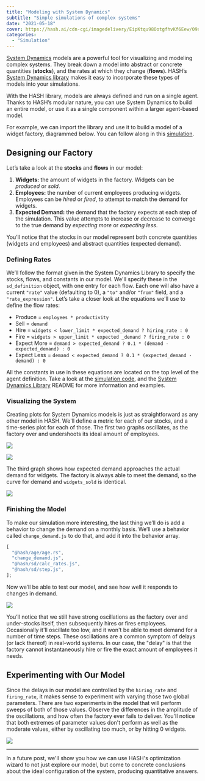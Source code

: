 ```yaml
---
title: "Modeling with System Dynamics"
subtitle: "Simple simulations of complex systems"
date: "2021-05-18"
cover: https://hash.ai/cdn-cgi/imagedelivery/EipKtqu98OotgfhvKf6Eew/09a23d79-72aa-4b29-4662-161d1a7fc100/public
categories:
  - "Simulation"
---
```


[System Dynamics](https://hash.ai/wiki/system-dynamics) models are a powerful tool for visualizing and modeling complex systems. They break down a model into abstract or concrete quantities (**stocks**), and the rates at which they change (**flows**). HASH’s [System Dynamics library](https://simulation.hash.ai/@hash/sd) makes it easy to incorporate these types of models into your simulations.

With the HASH library, models are always defined and run on a single agent. Thanks to HASH’s modular nature, you can use System Dynamics to build an entire model, or use it as a single component within a larger agent-based model.

For example, we can import the library and use it to build a model of a widget factory, diagrammed below. You can follow along in this [simulation](https://simulation.hash.ai/@hash/widget-factory-system-dynamics).

## Designing our Factory

Let’s take a look at the **stocks** and **flows** in our model:

1. **Widgets:** the amount of widgets in the factory. Widgets can be _produced_ or _sold_.
1. **Employees:** the number of current employees producing widgets. Employees can be _hired_ or _fired_, to attempt to match the demand for widgets.
1. **Expected Demand:** the demand that the factory expects at each step of the simulation. This value attempts to increase or decrease to converge to the true demand by _expecting more_ or _expecting less_.

You’ll notice that the stocks in our model represent both concrete quantities (widgets and employees) and abstract quantities (expected demand).

### Defining Rates

We’ll follow the format given in the System Dynamics Library to specify the stocks, flows, and constants in our model. We'll specify these in the `sd_definition` object, with one entry for each flow. Each one will also have a current `"rate"` value (defaulting to 0), a `"to"` and/or `"from"` field, and a `"rate_expression"`. Let’s take a closer look at the equations we'll use to define the flow rates:

- Produce = `employees * productivity`
- Sell = `demand`
- Hire = `widgets < lower_limit * expected_demand ? hiring_rate : 0`
- Fire = `widgets > upper_limit * expected _demand ? firing_rate : 0`
- Expect More = `demand > expected_demand ? 0.1 * (demand - expected_demand) : 0`
- Expect Less = `demand < expected_demand ? 0.1 * (expected_demand - demand) : 0`

All the constants in use in these equations are located on the top level of the agent definition. Take a look at the [simulation code](https://core.hash.ai/@hash/widget-factory-system-dynamics/1.0.0), and the [System Dynamics Library](https://simulation.hash.ai/@hash/sd) README for more information and examples.

### Visualizing the System

Creating plots for System Dynamics models is just as straightforward as any other model in HASH. We'll define a metric for each of our stocks, and a time-series plot for each of those. The first two graphs oscillates, as the factory over and undershoots its ideal amount of employees.

![](https://hash.ai/cdn-cgi/imagedelivery/EipKtqu98OotgfhvKf6Eew/69d7fa60-d0cf-4967-8c77-8e3384e23000/public)

![](https://hash.ai/cdn-cgi/imagedelivery/EipKtqu98OotgfhvKf6Eew/643dfa01-ff2b-4a1a-4e5e-3ceffd2d5700/public)

The third graph shows how expected demand approaches the actual demand for widgets. The factory is always able to meet the demand, so the curve for demand and `widgets_sold` is identical.

![](https://hash.ai/cdn-cgi/imagedelivery/EipKtqu98OotgfhvKf6Eew/b95ee63e-0e1f-4270-87be-d886b520c500/public)

### Finishing the Model

To make our simulation more interesting, the last thing we’ll do is add a behavior to change the demand on a monthly basis. We’ll use a behavior called `change_demand.js` to do that, and add it into the behavior array.

```javascript
[
  "@hash/age/age.rs",
  "change_demand.js",
  "@hash/sd/calc_rates.js",
  "@hash/sd/step.js",
];
```

Now we’ll be able to test our model, and see how well it responds to changes in demand.

![](https://hash.ai/cdn-cgi/imagedelivery/EipKtqu98OotgfhvKf6Eew/1849413d-ba85-4c56-34df-0d64a5f41a00/public)

You’ll notice that we still have strong oscillations as the factory over and under-stocks itself, then subsequently hires or fires employees. Occasionally it'll oscillate too low, and it won't be able to meet demand for a number of time steps. These oscillations are a common symptom of delays (or lack thereof) in real-world systems. In our case, the "delay" is that the factory cannot instantaneously hire or fire the exact amount of employees it needs.

## Experimenting with Our Model

Since the delays in our model are controlled by the `hiring_rate` and `firing_rate`, it makes sense to experiment with varying those two global parameters. There are two experiments in the model that will perform sweeps of both of those values. Observe the differences in the amplitude of the oscillations, and how often the factory ever fails to deliver. You'll notice that both extremes of parameter values don't perform as well as the moderate values, either by oscillating too much, or by hitting 0 widgets.

![](https://hash.ai/cdn-cgi/imagedelivery/EipKtqu98OotgfhvKf6Eew/4937df18-691c-4638-7606-ab4010866c00/public)

---

In a future post, we'll show you how we can use HASH's optimization wizard to not just explore our model, but come to concrete conclusions about the ideal configuration of the system, producing quantitative answers.
